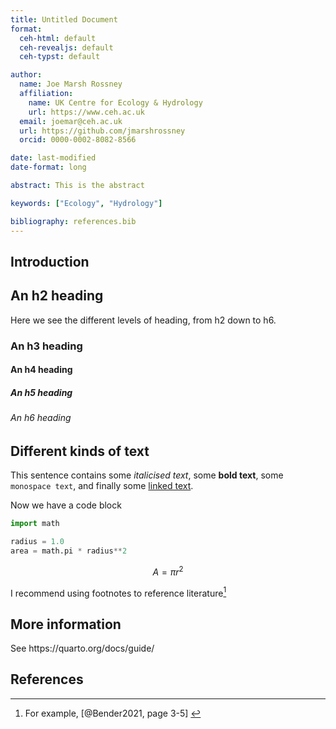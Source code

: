 ```yaml
---
title: Untitled Document
format:
  ceh-html: default
  ceh-revealjs: default
  ceh-typst: default

author:
  name: Joe Marsh Rossney
  affiliation:
    name: UK Centre for Ecology & Hydrology
    url: https://www.ceh.ac.uk
  email: joemar@ceh.ac.uk
  url: https://github.com/jmarshrossney
  orcid: 0000-0002-8082-8566

date: last-modified
date-format: long

abstract: This is the abstract

keywords: ["Ecology", "Hydrology"]

bibliography: references.bib
---
```


## Introduction


## An h2 heading

Here we see the different levels of heading, from h2 down to h6.

### An h3 heading

#### An h4 heading

##### An h5 heading

###### An h6 heading


## Different kinds of text

This sentence contains some _italicised text_, some **bold text**, some `monospace text`, and finally some [linked text](https://github.com/ukceh-rse/quarto-templates).

Now we have a code block

```python
import math

radius = 1.0
area = math.pi * radius**2
```

$$
A = \pi r^2
$$

I recommend using footnotes to reference literature^[For example, [@Bender2021, page 3-5] ]


## More information

See https://quarto.org/docs/guide/


<!-- Delete this slide if you have no references -->
## References {.scrollable}
